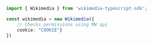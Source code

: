 ```typescript index.ts
import { Wikimedia } from 'wikimedia-typescript-sdk';

const wikimedia = new Wikimedia({
    // Checks permissions using MW api
    cookie: "COOKIE"}
})